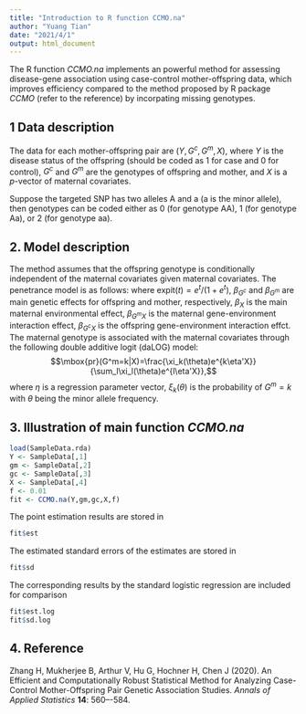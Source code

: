 ```yaml
---
title: "Introduction to R function CCMO.na"
author: "Yuang Tian"
date: "2021/4/1"
output: html_document
---
```


The R function _CCMO.na_ implements an powerful method for assessing disease-gene association using case-control mother-offspring data, which improves efficiency compared to the method proposed by R package _CCMO_ (refer to the reference) by incorpating missing genotypes.

## 1 Data description

The data for each mother-offspring pair are $(Y,G^c,G^m,X)$, where $Y$ is the disease status of the offspring (should be coded as 1 for case and 0 for control), $G^c$ and $G^m$ are the genotypes of offspring and mother, and $X$ is a $p$-vector of maternal covariates. 

Suppose the targeted SNP has two alleles A and a (a is the minor allele), then genotypes can be coded either as 0 (for genotype AA), 1 (for genotype Aa), or 2 (for genotype aa).

## 2. Model description

The method assumes that the offspring genotype is conditionally independent of the maternal covariates given maternal covariates. The penetrance model is as follows:
\begin{eqnarray*}
&&\mbox{pr}(Y=1|G^m,G^c,X)\\
&=&\mbox{expit}(\beta_0+\beta_{G^m}G^m+\beta_{G^c}G^c+\beta_{X}X+\beta_{G^mX}G^mX+\beta_{G^cX}G^cX),
\end{eqnarray*}
where expit$(t)=e^t/(1+e^t)$,  $\beta_{G^c}$ and $\beta_{G^m}$ are main genetic effects for offspring and mother, respectively, $\beta_X$ is the main maternal environmental effect, $\beta_{G^mX}$ is the maternal gene-environment interaction effect, $\beta_{G^cX}$ is the offspring gene-environment interaction effct. The maternal genotype is associated with the maternal covariates through the following double additive logit (daLOG) model:
$$\mbox{pr}(G^m=k|X)=\frac{\xi_k(\theta)e^{k\eta'X}}{\sum_l\xi_l(\theta)e^{l\eta'X}},$$
where $\eta$ is a regression parameter vector, $\xi_k(\theta)$ is the probability of $G^m=k$ with $\theta$ being the minor allele frequency. 

## 3. Illustration of main function _CCMO.na_
```r
load(SampleData.rda)
Y <- SampleData[,1]
gm <- SampleData[,2]
gc <- SampleData[,3]
X <- SampleData[,4]
f <- 0.01
fit <- CCMO.na(Y,gm,gc,X,f)
```
The point estimation results are stored in
```r
fit$est
```
The estimated standard errors of the estimates are stored in
```r
fit$sd
```
The corresponding results by the standard logistic regression are included for comparison
```r
fit$est.log
fit$sd.log
```
## 4. Reference

Zhang H, Mukherjee B, Arthur V, Hu G, Hochner H, Chen J (2020). An Efficient and Computationally Robust Statistical Method for Analyzing Case-Control Mother-Offspring Pair Genetic Association Studies. *Annals of Applied Statistics* **14**: 560–-584.
